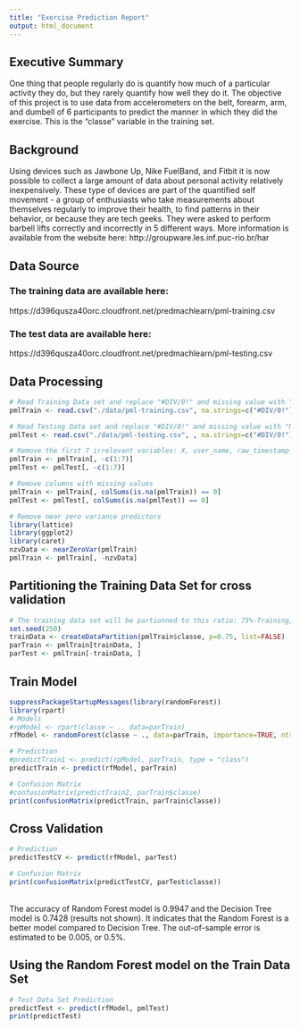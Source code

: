 ```yaml
---
title: "Exercise Prediction Report"
output: html_document
---
```


## Executive Summary
One thing that people regularly do is quantify how much of a particular activity they do, but they rarely quantify how well they do it. The objective of this project is to use data from accelerometers on the belt, forearm, arm, and dumbell of 6 participants to predict the manner in which they did the exercise. This is the "classe" variable in the training set. 

## Background
Using devices such as Jawbone Up, Nike FuelBand, and Fitbit it is now possible to collect a large amount 
of data about personal activity relatively inexpensively. These type of devices are part of the quantified 
self movement - a group of enthusiasts who take measurements about themselves regularly to improve their 
health, to find patterns in their behavior, or because they are tech geeks. They were asked to perform 
barbell lifts correctly and incorrectly in 5 different ways. 
More information is available from the website here: http://groupware.les.inf.puc-rio.br/har 


## Data Source
### The training data are available here:
https://d396qusza40orc.cloudfront.net/predmachlearn/pml-training.csv

### The test data are available here:
https://d396qusza40orc.cloudfront.net/predmachlearn/pml-testing.csv

## Data Processing
```r
# Read Training Data set and replace "#DIV/0!" and missing value with "NA"
pmlTrain <- read.csv("./data/pml-training.csv", na.strings=c("#DIV/0!"))
```

```r
# Read Testing Data set and replace "#DIV/0!" and missing value with "NA"
pmlTest <- read.csv("./data/pml-testing.csv", , na.strings=c("#DIV/0!"))
```

```r
# Remove the first 7 irrelevant variables: X, user_name, raw_timestamp_part_1, raw_timestamp_part_,2 cvtd_timestamp, new_window, and  num_window
pmlTrain <- pmlTrain[, -c(1:7)]
pmlTest <- pmlTest[, -c(1:7)]
```


```r
# Remove columns with missing values
pmlTrain <- pmlTrain[, colSums(is.na(pmlTrain)) == 0]
pmlTest <- pmlTest[, colSums(is.na(pmlTest)) == 0]
```

```r
# Remove near zero variance predictors
library(lattice)
library(ggplot2)
library(caret)
nzvData <- nearZeroVar(pmlTrain)
pmlTrain <- pmlTrain[, -nzvData]
```

## Partitioning the Training Data Set for cross validation
```r
# The training data set will be partionned to this ratio: 75%-Training, 25%-Test
set.seed(250)
trainData <- createDataPartition(pmlTrain$classe, p=0.75, list=FALSE)
parTrain <- pmlTrain[trainData, ]
parTest <- pmlTrain[-trainData, ]
```


## Train Model
```r
suppressPackageStartupMessages(library(randomForest))
library(rpart)
# Models
#rpModel <- rpart(classe ~ ., data=parTrain)
rfModel <- randomForest(classe ~ ., data=parTrain, importance=TRUE, ntrees=10)
```

```r
# Prediction
#predictTrain1 <- predict(rpModel, parTrain, type = "class")
predictTrain <- predict(rfModel, parTrain)
```

```r
# Confusion Matrix
#confusionMatrix(predictTrain2, parTrain$classe)
print(confusionMatrix(predictTrain, parTrain$classe))
```

## Cross Validation
```r
# Prediction
predictTestCV <- predict(rfModel, parTest)
```

```r
# Confusion Matrix
print(confusionMatrix(predictTestCV, parTest$classe))
```

<br/>
The accuracy of Random Forest model is 0.9947 and the Decision Tree model is 0.7428 (results not shown).
It indicates that the Random Forest is a better model compared to Decision Tree. 
The out-of-sample error is estimated to be 0.005, or 0.5%.
 

## Using the Random Forest model on the Train Data Set
```r
# Test Data Set Prediction
predictTest <- predict(rfModel, pmlTest)
print(predictTest)
```